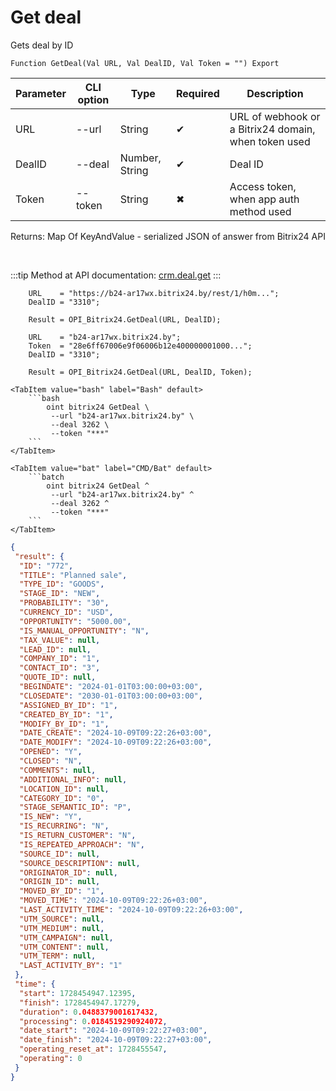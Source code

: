 ﻿---
sidebar_position: 3
---


# Get deal
 Gets deal by ID



`Function GetDeal(Val URL, Val DealID, Val Token = "") Export`

  | Parameter | CLI option | Type | Required | Description |
  |-|-|-|-|-|
  | URL | --url | String | &#x2714; | URL of webhook or a Bitrix24 domain, when token used |
  | DealID | --deal | Number, String | &#x2714; | Deal ID |
  | Token | --token | String | &#x2716; | Access token, when app auth method used |

  
  Returns:  Map Of KeyAndValue - serialized JSON of answer from Bitrix24 API

<br/>

:::tip
Method at API documentation: [crm.deal.get](https://dev.1c-bitrix.ru/rest_help/crm/cdeals/crm_deal_get.php)
:::
<br/>



```bsl title="1C:Enterprise/OneScript code example"
    URL    = "https://b24-ar17wx.bitrix24.by/rest/1/h0m...";
    DealID = "3310";

    Result = OPI_Bitrix24.GetDeal(URL, DealID);

    URL    = "b24-ar17wx.bitrix24.by";
    Token  = "28e6ff67006e9f06006b12e400000001000...";
    DealID = "3310";

    Result = OPI_Bitrix24.GetDeal(URL, DealID, Token);
```
 

 <Tabs>
  
    <TabItem value="bash" label="Bash" default>
        ```bash
            oint bitrix24 GetDeal \
             --url "b24-ar17wx.bitrix24.by" \
             --deal 3262 \
             --token "***"
        ```
    </TabItem>
  
    <TabItem value="bat" label="CMD/Bat" default>
        ```batch
            oint bitrix24 GetDeal ^
             --url "b24-ar17wx.bitrix24.by" ^
             --deal 3262 ^
             --token "***"
        ```
    </TabItem>
</Tabs>


```json title="Result"
{
 "result": {
  "ID": "772",
  "TITLE": "Planned sale",
  "TYPE_ID": "GOODS",
  "STAGE_ID": "NEW",
  "PROBABILITY": "30",
  "CURRENCY_ID": "USD",
  "OPPORTUNITY": "5000.00",
  "IS_MANUAL_OPPORTUNITY": "N",
  "TAX_VALUE": null,
  "LEAD_ID": null,
  "COMPANY_ID": "1",
  "CONTACT_ID": "3",
  "QUOTE_ID": null,
  "BEGINDATE": "2024-01-01T03:00:00+03:00",
  "CLOSEDATE": "2030-01-01T03:00:00+03:00",
  "ASSIGNED_BY_ID": "1",
  "CREATED_BY_ID": "1",
  "MODIFY_BY_ID": "1",
  "DATE_CREATE": "2024-10-09T09:22:26+03:00",
  "DATE_MODIFY": "2024-10-09T09:22:26+03:00",
  "OPENED": "Y",
  "CLOSED": "N",
  "COMMENTS": null,
  "ADDITIONAL_INFO": null,
  "LOCATION_ID": null,
  "CATEGORY_ID": "0",
  "STAGE_SEMANTIC_ID": "P",
  "IS_NEW": "Y",
  "IS_RECURRING": "N",
  "IS_RETURN_CUSTOMER": "N",
  "IS_REPEATED_APPROACH": "N",
  "SOURCE_ID": null,
  "SOURCE_DESCRIPTION": null,
  "ORIGINATOR_ID": null,
  "ORIGIN_ID": null,
  "MOVED_BY_ID": "1",
  "MOVED_TIME": "2024-10-09T09:22:26+03:00",
  "LAST_ACTIVITY_TIME": "2024-10-09T09:22:26+03:00",
  "UTM_SOURCE": null,
  "UTM_MEDIUM": null,
  "UTM_CAMPAIGN": null,
  "UTM_CONTENT": null,
  "UTM_TERM": null,
  "LAST_ACTIVITY_BY": "1"
 },
 "time": {
  "start": 1728454947.12395,
  "finish": 1728454947.17279,
  "duration": 0.0488379001617432,
  "processing": 0.0184519290924072,
  "date_start": "2024-10-09T09:22:27+03:00",
  "date_finish": "2024-10-09T09:22:27+03:00",
  "operating_reset_at": 1728455547,
  "operating": 0
 }
}
```
